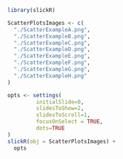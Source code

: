 
```r
library(slickR)

ScatterPlotsImages <- c(
  "./ScatterExampleA.png",
  "./ScatterExampleB.png",
  "./ScatterExampleC.png",
  "./ScatterExampleD.png",
  "./ScatterExampleE.png",
  "./ScatterExampleF.png",
  "./ScatterExampleG.png",
  "./ScatterExampleH.png"
)

opts <- settings(
         initialSlide=0,
         slidesToShow=2,
         slidesToScroll=1,
         focusOnSelect = TRUE,
         dots=TRUE
)
slickR(obj = ScatterPlotsImages) +
  opts
```
